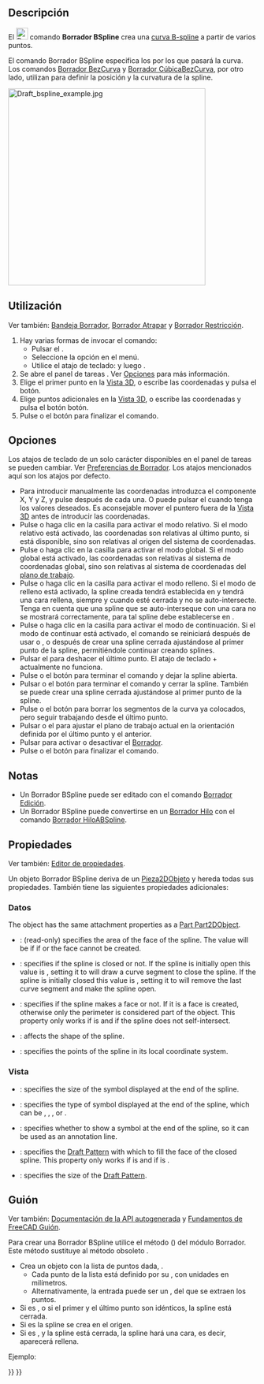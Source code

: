 <languages/>

<div class="mw-translate-fuzzy">
{{Docnav/es
|[[Draft_Polygon|Polígono]]
|[[Draft_CubicBezCurve|CúbicaBezCurva]]
|[[Draft_Workbench|Borrador]]
|IconL=Draft_Polygon.svg
|IconR=Draft_CubicBezCurve.svg
|IconC=Workbench_Draft.svg
}}
</div>

<div class="mw-translate-fuzzy">
{{GuiCommand/es
|Name=Draft BSpline
|Name/es=Borrador BSpline
|MenuLocation=Borrador → B-Spline 
|Workbenches=[[Draft_Workbench/es|Borrador]], [[Arch_Workbench/es|Arquitectura]]
|Shortcut={{KEY|B}} {{KEY|S}}
|Version=0.7
|SeeAlso=[[Draft_Wire/es|Borrador Hilo]], [[Draft_CubicBezCurve/es|Borrador CúbicaBezCurva]], [[Draft_BezCurve/es|Borrador BezCurva]]
}}
</div>

<span id="Description"></span>
==Descripción== 

El [[Image:Draft_BSpline.svg|24px]] comando '''Borrador BSpline''' crea una [https://es.wikipedia.org/wiki/B-spline curva B-spline] a partir de varios puntos.

El comando Borrador BSpline especifica los {{Emphasis|puntos exactos}} por los que pasará la curva. Los comandos [[Draft BezCurve/es|Borrador BezCurva]] y [[Draft_CubicBezCurve/es|Borrador CúbicaBezCurva]], por otro lado, utilizan {{Emphasis|puntos de control}} para definir la posición y la curvatura de la spline. 

[[Image:Draft_bspline_example.jpg|400px]]
{{Caption|Spline definida por múltiples puntos}}

<span id="Usage"></span>
==Utilización==

Ver también: [[Draft_Tray/es|Bandeja Borrador]], [[Draft_Snap/es|Borrador Atrapar]] y [[Draft_Constrain/es|Borrador Restricción]].

<div class="mw-translate-fuzzy">
#Hay varias formas de invocar el comando:
#* Pulsar el {{Button|[[Image:Draft_BSpline.svg|16px]] [[Draft_BSpline/es|Borrador BSpline]]}}.
#* Seleccione la opción {{MenuCommand|Borrador → [[Image:Draft_BSpline.svg|16px]] B-spline}} en el menú.
#* Utilice el atajo de teclado: {{KEY|B}} y luego {{KEY|S}}.
# Se abre el panel de tareas {{MenuCommand|B-spline}}. Ver [[#Opciones|Opciones]] para más información.
# Elige el primer punto en la [[3D_view/es|Vista 3D]], o escribe las coordenadas y pulsa el {{Button|[[Image:Draft_AddPoint.svg|16px]] Introducir punto}} botón.
# Elige puntos adicionales en la [[3D_view/es|Vista 3D]], o escribe las coordenadas y pulsa el botón {{Button|[[Image:Draft_AddPoint.svg|16px]] Introducir punto}} botón.
# Pulse {{KEY|Esc}} o el botón {{Button|Cerrar}} para finalizar el comando.
</div>

<span id="Options"></span>
==Opciones==

Los atajos de teclado de un solo carácter disponibles en el panel de tareas se pueden cambiar. Ver [[Draft_Preferences/rs|Preferencias de Borrador]]. Los atajos mencionados aquí son los atajos por defecto.

<div class="mw-translate-fuzzy">
* Para introducir manualmente las coordenadas introduzca el componente X, Y y Z, y pulse {{KEY|Enter}} después de cada una. O puede pulsar el {{Button|[[Image:Draft_AddPoint.svg|16px]] Introducir punto}} cuando tenga los valores deseados. Es aconsejable mover el puntero fuera de la [[3D_view/es|Vista 3D]] antes de introducir las coordenadas.
* Pulse {{KEY|R}} o haga clic en la casilla {{MenuCommand|Relative}} para activar el modo relativo. Si el modo relativo está activado, las coordenadas son relativas al último punto, si está disponible, sino son relativas al origen del sistema de coordenadas.
* Pulse {{KEY|G}} o haga clic en la casilla {{MenuCommand|Global}} para activar el modo global. Si el modo global está activado, las coordenadas son relativas al sistema de coordenadas global, sino son relativas al sistema de coordenadas del [[Draft_SelectPlane/es|plano de trabajo]]. {{Version/es|0.20}}
* Pulse {{KEY|L}} o haga clic en la casilla {{MenuCommand|Filled}} para activar el modo relleno. Si el modo de relleno está activado, la spline creada tendrá {{PropertyData|Make Face}} establecida en {{TRUE}} y tendrá una cara rellena, siempre y cuando esté cerrada y no se auto-intersecte. Tenga en cuenta que una spline que se auto-interseque con una cara no se mostrará correctamente, para tal spline {{PropertyData|Make Face}} debe establecerse en {{FALSE}}.
* Pulse {{KEY|T}} o haga clic en la casilla {{MenuCommand|Continue}} para activar el modo de continuación. Si el modo de continuar está activado, el comando se reiniciará después de usar {{Button|[[Image:Draft_FinishLine.svg|16px]] Terminar}} o {{Button|[[Image:Draft_CloseLine.svg|16px]] Cerrar}}, o después de crear una spline cerrada ajustándose al primer punto de la spline, permitiéndole continuar creando splines.
* Pulsar el {{Button|[[Image:Draft_UndoLine.svg|16px]] Deshacer}} para deshacer el último punto. El atajo de teclado {{KEY|Ctrl}}+{{KEY|Z}} actualmente no funciona.
* Pulse {{KEY|A}} o el botón {{Button|[[Image:Draft_FinishLine.svg|16px]] Finalizar}} para terminar el comando y dejar la spline abierta.
* Pulsar {{KEY|O}} o el botón {{Button|[[Image:Draft_CloseLine.svg|16px]] Cerrar}} para terminar el comando y cerrar la spline. También se puede crear una spline cerrada ajustándose al primer punto de la spline.
* Pulse {{KEY|W}} o el botón {{Button|[[Image:Draft Wipe.svg|16px]] Limpiar}} para borrar los segmentos de la curva ya colocados, pero seguir trabajando desde el último punto.
* Pulsar {{KEY|U}} o el {{Button|[[Image:Draft SelectPlane.svg|16px]] [[Draft_SelectPlane/es|Ajustar el plano de trabajo]]}} para ajustar el plano de trabajo actual en la orientación definida por el último punto y el anterior.
* Pulsar {{KEY|S}} para activar o desactivar el [[Draft_Snap|Borrador]].
* Pulse {{KEY|Esc}} o el botón {{button|Close}} para finalizar el comando.
</div>

<span id="Notes"></span>
==Notas==

* Un Borrador BSpline puede ser editado con el comando [[Draft_Edit/es|Borrador Edición]].
* Un Borrador BSpline puede convertirse en un [[Draft_Wire/es|Borrador Hilo]] con el comando [[Draft_WireToBSpline/es|Borrador HiloABSpline]].

<span id="Properties"></span>
==Propiedades==

<div class="mw-translate-fuzzy">
Ver también: [[property_editor/es|Editor de propiedades]].
</div>

<div class="mw-translate-fuzzy">
Un objeto Borrador BSpline deriva de un [[Part_Part2DObject/es|Pieza2DObjeto]] y hereda todas sus propiedades. También tiene las siguientes propiedades adicionales:
</div>

<span id="Data"></span>
=== Datos ===

{{TitleProperty|Attachment}}

The object has the same attachment properties as a [[Part_Part2DObject#Data|Part Part2DObject]].

{{TitleProperty|Draft}}

* {{PropertyData|Area|Area}}: (read-only) specifies the area of the face of the spline. The value will be {{value|0.0}} if {{PropertyData|Make Face}} if {{FALSE}} or the face cannot be created.
* {{PropertyData|Closed|Bool}}: specifies if the spline is closed or not. If the spline is initially open this value is {{FALSE}}, setting it to {{TRUE}} will draw a curve segment to close the spline. If the spline is initially closed this value is {{TRUE}}, setting it to {{FALSE}} will remove the last curve segment and make the spline open.
* {{PropertyData|Make Face|Bool}}: specifies if the spline makes a face or not. If it is {{TRUE}} a face is created, otherwise only the perimeter is considered part of the object. This property only works if {{PropertyData|Closed}} is {{TRUE}} and if the spline does not self-intersect.
* {{PropertyData|Parameterization|Float}}: affects the shape of the spline.
* {{PropertyData|Points|VectorList}}: specifies the points of the spline in its local coordinate system.

<span id="View"></span>
=== Vista ===

{{TitleProperty|Draft}}

* {{PropertyView|Arrow Size|Length}}: specifies the size of the symbol displayed at the end of the spline.
* {{PropertyView|Arrow Type|Enumeration}}: specifies the type of symbol displayed at the end of the spline, which can be {{value|Dot}}, {{value|Circle}}, {{value|Arrow}}, {{value|Tick}} or {{value|Tick-2}}.
* {{PropertyView|End Arrow|Bool}}: specifies whether to show a symbol at the end of the spline, so it can be used as an annotation line.
* {{PropertyView|Pattern|Enumeration}}: specifies the [[Draft_Pattern|Draft Pattern]] with which to fill the face of the closed spline. This property only works if {{PropertyData|Make Face}} is {{TRUE}} and if {{PropertyView|Display Mode}} is {{value|Flat Lines}}.
* {{PropertyView|Pattern Size|Float}}: specifies the size of the [[Draft_Pattern|Draft Pattern]].

<span id="Scripting"></span>
==Guión==

Ver también: [https://freecad.github.io/SourceDoc/ Documentación de la API autogenerada] y [[FreeCAD_Scripting_Basics/es|Fundamentos de FreeCAD Guión]].

Para crear una Borrador BSpline utilice el método {{incode|make_bspline}} ({{Version/es|0.19}}) del módulo Borrador. Este método sustituye al método obsoleto {{incode|makeBSpline}}.

{{Code|code=
bspline = make_bspline(pointslist, closed=False, placement=None, face=None, support=None)
bspline = make_bspline(Part.Wire, closed=False, placement=None, face=None, support=None)
}}

* Crea un objeto {{incode|bspline}} con la lista de puntos dada, {{incode|pointslist}}.
** Cada punto de la lista está definido por su {{incode|FreeCAD.Vector}}, con unidades en milímetros.
** Alternativamente, la entrada puede ser un {{incode|Part.Wire}}, del que se extraen los puntos.
* Si {{incode|closed}} es {{incode|True}}, o si el primer y el último punto son idénticos, la spline está cerrada.
* Si {{incode|placement}} es {{incode|None}} la spline se crea en el origen.
* Si {{incode|face}} es {{incode|True}}, y la spline está cerrada, la spline hará una cara, es decir, aparecerá rellena.

Ejemplo:

{{Code|code=
import FreeCAD as App
import Draft

doc = App.newDocument()

p1 = App.Vector(0, 0, 0)
p2 = App.Vector(1000, 1000, 0)
p3 = App.Vector(2000, 0, 0)

spline1 = Draft.make_bspline([p1, p2, p3], closed=False)
spline2 = Draft.make_bspline([p1, 2*p3, 1.3*p2], closed=False)
spline3 = Draft.make_bspline([1.3*p3, p1, -1.7*p2], closed=False)

doc.recompute()
}}


<div class="mw-translate-fuzzy">
{{Docnav/es
|[[Draft_Polygon|Polígono]]
|[[Draft_CubicBezCurve|CúbicaBezCurva]]
|[[Draft_Workbench|Borrador]]
|IconL=Draft_Polygon.svg
|IconR=Draft_CubicBezCurve.svg
|IconC=Workbench_Draft.svg
}}
</div>

{{Draft Tools navi{{#translation:}}}}
{{Userdocnavi{{#translation:}}}}